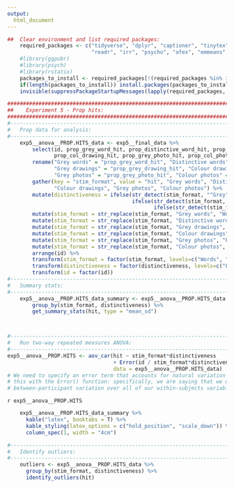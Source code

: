 ```yaml
---
output:
  html_document
---
```


```r
##  Clear environment and list required packages:
    required_packages <- c("tidyverse", "dplyr", "captioner", "tinytex", "kableExtra", "formattable", 
                           "readr", "irr", "psycho", "afex", "emmeans", "janitor")
    #library(ggpubr)
    #library(psych)
    #library(rstatix)
    packages_to_install <- required_packages[!(required_packages %in% installed.packages()[,"Package"])]
    if(length(packages_to_install)) install.packages(packages_to_install)
    invisible(suppressPackageStartupMessages(lapply(required_packages, library, character.only = TRUE)))
```

```r
#################################################################################################################
##    Experiment 5 - Prop hits:                                                                                ##
################################################################################################################# 
#----------------------------------------------------------------------------------------------------------------
#   Prep data for analysis:
#----------------------------------------------------------------------------------------------------------------
    exp5__anova__PROP.HITS_data <- exp5__final_data %>%
        select(id, prop_grey_word_hit, prop_distinctive_word_hit, prop_grey_drawing_hit, 
               prop_col_drawing_hit, prop_grey_photo_hit, prop_col_photo_hit) %>%
        rename("Grey words" = "prop_grey_word_hit", "Distinctive words" = "prop_distinctive_word_hit",
               "Grey drawings" = "prop_grey_drawing_hit", "Colour drawings" = "prop_col_drawing_hit",
               "Grey photos" = "prop_grey_photo_hit", "Colour photos" = "prop_col_photo_hit") %>%
        gather(key = "stim_format", value = "hit", "Grey words", "Distinctive words", "Grey drawings", 
               "Colour drawings", "Grey photos", "Colour photos") %>%
        mutate(distinctiveness = ifelse(str_detect(stim_format, "^Grey"), "Low", 
                                        ifelse(str_detect(stim_format, "^Distinctive"), "High", 
                                               ifelse(str_detect(stim_format, "^Colour"), "High", "")))) %>%
        mutate(stim_format = str_replace(stim_format, "Grey words", "Words")) %>%
        mutate(stim_format = str_replace(stim_format, "Distinctive words", "Words")) %>%
        mutate(stim_format = str_replace(stim_format, "Grey drawings", "Drawings")) %>%
        mutate(stim_format = str_replace(stim_format, "Colour drawings", "Drawings")) %>%
        mutate(stim_format = str_replace(stim_format, "Grey photos", "Photos")) %>%
        mutate(stim_format = str_replace(stim_format, "Colour photos", "Photos")) %>%
        arrange(id) %>%
        transform(stim_format = factor(stim_format, levels=c("Words", "Drawings", "Photos"))) %>%
        transform(distinctiveness = factor(distinctiveness, levels=c("Low", "High"))) %>%
        transform(id = factor(id))
#----------------------------------------------------------------------------------------------------------------
#   Summary stats:
#----------------------------------------------------------------------------------------------------------------
    exp5__anova__PROP.HITS_data_summary <- exp5__anova__PROP.HITS_data %>%
        group_by(stim_format, distinctiveness) %>%
        get_summary_stats(hit, type = "mean_sd")



#----------------------------------------------------------------------------------------------------------------
#   Run two-way repeated measures ANOVA:
#----------------------------------------------------------------------------------------------------------------
exp5__anova__PROP.HITS <- aov_car(hit ~ stim_format*distinctiveness 
                                  + Error(id / stim_format*distinctiveness), 
                                  data = exp5__anova__PROP.HITS_data)
# We need to specify an error term that accounts for natural variation from participant to participant. We do 
# this with the Error() function: specifically, we are saying that we want to control for that 
# between-participant variation over all of our within-subjects variables.
```

`r exp5__anova__PROP.HITS`


```r
    exp5__anova__PROP.HITS_data_summary %>%
      kable("latex", booktabs = T) %>%
      kable_styling(latex_options = c("hold_position", "scale_down")) %>%
      column_spec(1, width = "4cm")
```






```r
#----------------------------------------------------------------------------------------------------------------
#   Identify outliers:
#----------------------------------------------------------------------------------------------------------------
    outliers <- exp5__anova__PROP.HITS_data %>%
      group_by(stim_format, distinctiveness) %>%
      identify_outliers(hit)




```
